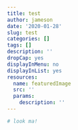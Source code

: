 ```yaml
---
title: test
author: jameson
date: '2020-01-28'
slug: test
categories: []
tags: []
description: ''
dropCap: yes
displayInMenu: no
displayInList: yes
resources:
  name: featuredImage
  src: ''
  params:
    description: ''
---
```


```r
# look ma!
```


